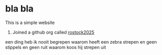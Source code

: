 # bla bla

This is a simple website

1. Joined a github org called [rostock2025](https://github.org/rostock20257)

een ding heb ik nooit begrepen
waarom heeft een zebra strepen
en geen stippels en geen ruit
waarom koos hij strepen uit